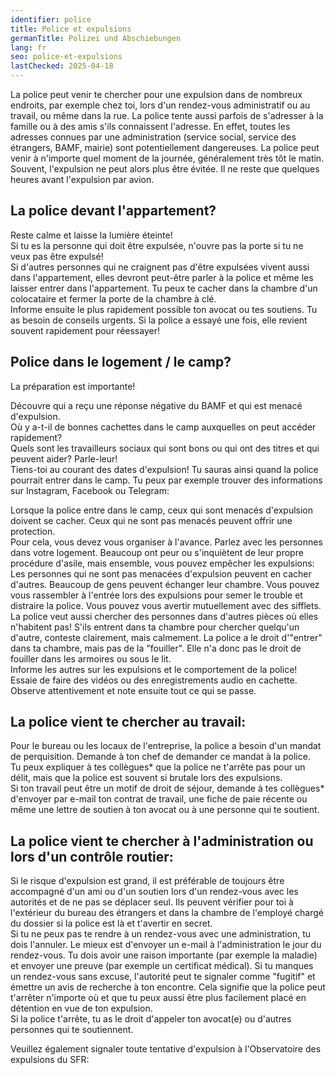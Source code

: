 ```yaml
---
identifier: police
title: Police et expulsions
germanTitle: Polizei und Abschiebungen
lang: fr
seo: police-et-expulsions
lastChecked: 2025-04-18
---
```



La police peut venir te chercher pour une expulsion dans de nombreux endroits, par exemple chez toi, lors d'un rendez-vous administratif ou au travail, ou même dans la rue. 
La police tente aussi parfois de s'adresser à la famille ou à des amis s'ils connaissent l'adresse.
En effet, toutes les adresses connues par une administration (service social, service des étrangers, BAMF, mairie) sont potentiellement dangereuses. 
La police peut venir à n'importe quel moment de la journée, généralement très tôt le matin. Souvent, l'expulsion ne peut alors plus être évitée. 
Il ne reste que quelques heures avant l'expulsion par avion.

## La police devant l'appartement?

Reste calme et laisse la lumière éteinte! <br/>
Si tu es la personne qui doit être expulsée, n'ouvre pas la porte si tu ne veux pas être expulsé! <br/>
Si d'autres personnes qui ne craignent pas d'être expulsées vivent aussi dans l'appartement, elles devront peut-être parler à la police et même les laisser entrer dans l'appartement. Tu peux te cacher dans la chambre d'un colocataire et fermer la porte de la chambre à clé. <br/>
Informe ensuite le plus rapidement possible ton avocat ou tes soutiens. Tu as besoin de conseils urgents. Si la police a essayé une fois, elle revient souvent rapidement pour réessayer!

## Police dans le logement / le camp?

La préparation est importante!

Découvre qui a reçu une réponse négative du BAMF et qui est menacé d'expulsion. <br/>
Où y a-t-il de bonnes cachettes dans le camp auxquelles on peut accéder rapidement? <br/>
Quels sont les travailleurs sociaux qui sont bons ou qui ont des titres et qui peuvent aider? Parle-leur! <br/>
Tiens-toi au courant des dates d'expulsion! Tu sauras ainsi quand la police pourrait entrer dans le camp. Tu peux par exemple trouver des informations sur Instagram, Facebook ou Telegram: <Address identifier="deportationalarm"></Address>
Lorsque la police entre dans le camp, ceux qui sont menacés d'expulsion doivent se cacher. Ceux qui ne sont pas menacés peuvent offrir une protection. <br/>
Pour cela, vous devez vous organiser à l'avance. Parlez avec les personnes dans votre logement. Beaucoup ont peur ou s'inquiètent de leur propre procédure d'asile, mais ensemble, vous pouvez empêcher les expulsions: Les personnes qui ne sont pas menacées d'expulsion peuvent en cacher d'autres. Beaucoup de gens peuvent échanger leur chambre. Vous pouvez vous rassembler à l'entrée lors des expulsions pour semer le trouble et distraire la police. Vous pouvez vous avertir mutuellement avec des sifflets. <br/>
La police veut aussi chercher des personnes dans d'autres pièces où elles n'habitent pas! S'ils entrent dans ta chambre pour chercher quelqu'un d'autre, conteste clairement, mais calmement. La police a le droit d'"entrer" dans ta chambre, mais pas de la "fouiller". Elle n'a donc pas le droit de fouiller dans les armoires ou sous le lit. <br/>
Informe les autres sur les expulsions et le comportement de la police! Essaie de faire des vidéos ou des enregistrements audio en cachette. Observe attentivement et note ensuite tout ce qui se passe. <br/>

## La police vient te chercher au travail:

Pour le bureau ou les locaux de l'entreprise, la police a besoin d'un mandat de perquisition. Demande à ton chef de demander ce mandat à la police. <br/>
Tu peux expliquer à tes collègues* que la police ne t'arrête pas pour un délit, mais que la police est souvent si brutale lors des expulsions. <br/>
Si ton travail peut être un motif de droit de séjour, demande à tes collègues* d'envoyer par e-mail ton contrat de travail, une fiche de paie récente ou même une lettre de soutien à ton avocat ou à une personne qui te soutient.

## La police vient te chercher à l'administration ou lors d'un contrôle routier:

Si le risque d'expulsion est grand, il est préférable de toujours être accompagné d'un ami ou d'un soutien lors d'un rendez-vous avec les autorités et de ne pas se déplacer seul. Ils peuvent vérifier pour toi à l'extérieur du bureau des étrangers et dans la chambre de l'employé chargé du dossier si la police est là et t'avertir en secret. <br/>
Si tu ne peux pas te rendre à un rendez-vous avec une administration, tu dois l'annuler. Le mieux est d'envoyer un e-mail à l'administration le jour du rendez-vous. Tu dois avoir une raison importante (par exemple la maladie) et envoyer une preuve (par exemple un certificat médical). Si tu manques un rendez-vous sans excuse, l'autorité peut te signaler comme "fugitif" et émettre un avis de recherche à ton encontre. Cela signifie que la police peut t'arrêter n'importe où et que tu peux aussi être plus facilement placé en détention en vue de ton expulsion. <br/>
Si la police t'arrête, tu as le droit d'appeler ton avocat(e) ou d'autres personnes qui te soutiennent.

Veuillez également signaler toute tentative d'expulsion à l'Observatoire des expulsions du SFR: <Address identifier="sfr_abschiebemonitoring"></Address>
